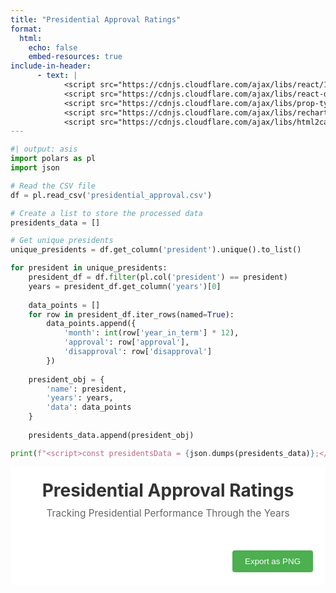 ```yaml
---
title: "Presidential Approval Ratings"
format: 
  html:
    echo: false
    embed-resources: true
include-in-header:
      - text: |
            <script src="https://cdnjs.cloudflare.com/ajax/libs/react/18.2.0/umd/react.production.min.js"></script>
            <script src="https://cdnjs.cloudflare.com/ajax/libs/react-dom/18.2.0/umd/react-dom.production.min.js"></script>
            <script src="https://cdnjs.cloudflare.com/ajax/libs/prop-types/15.8.1/prop-types.min.js"></script>
            <script src="https://cdnjs.cloudflare.com/ajax/libs/recharts/2.10.3/Recharts.min.js"></script>
            <script src="https://cdnjs.cloudflare.com/ajax/libs/html2canvas/1.4.1/html2canvas.min.js"></script>
---
```


```python
#| output: asis
import polars as pl
import json

# Read the CSV file
df = pl.read_csv('presidential_approval.csv')

# Create a list to store the processed data
presidents_data = []

# Get unique presidents
unique_presidents = df.get_column('president').unique().to_list()

for president in unique_presidents:
    president_df = df.filter(pl.col('president') == president)
    years = president_df.get_column('years')[0]
    
    data_points = []
    for row in president_df.iter_rows(named=True):
        data_points.append({
            'month': int(row['year_in_term'] * 12),
            'approval': row['approval'],
            'disapproval': row['disapproval']
        })
    
    president_obj = {
        'name': president,
        'years': years,
        'data': data_points
    }
    
    presidents_data.append(president_obj)

print(f"<script>const presidentsData = {json.dumps(presidents_data)};</script>")
```

```{=html}
<div class="visualization-container" style="position: relative; max-width: 1200px; margin: 0 auto; background-color: white;">
    <!-- Content to be exported -->
    <div class="export-content" style="background-color: white;">
        <div style="text-align: center; padding: 20px 0 30px 0;">
            <h1 style="margin: 0; font-size: 2em; color: #333;">Presidential Approval Ratings</h1>
            <p style="margin: 10px 0 0 0; font-size: 1.1em; color: #666;">Tracking Presidential Performance Through the Years</p>
        </div>
        <div id="presidential-approval"></div>
    </div>
    
    <!-- Button container -->
    <div style="text-align: right; padding: 20px;">
        <button id="export-button" style="padding: 10px 20px; background-color: #4CAF50; color: white; border: none; border-radius: 4px; cursor: pointer;">
            Export as PNG
        </button>
    </div>
</div>

<script>
const { LineChart, Line, XAxis, YAxis, CartesianGrid, ResponsiveContainer, Tooltip, Legend } = Recharts;

const CustomTooltip = ({ active, payload, label }) => {
  if (active && payload && payload.length) {
    return React.createElement('div', {
      style: {
        backgroundColor: 'white',
        padding: '8px',
        border: '1px solid #ccc',
        borderRadius: '4px'
      }
    }, [
      React.createElement('p', { key: 'year', style: { fontWeight: 'bold' } }, `Year ${label/12}`),
      React.createElement('p', { key: 'approval' }, `Approval: ${payload[0].value}%`),
      React.createElement('p', { key: 'disapproval', style: { color: '#4CAF50' } }, `Disapproval: ${payload[1].value}%`)
    ]);
  }
  return null;
};

const App = () => {
  return React.createElement('div', {
    style: {
      display: 'grid',
      gridTemplateColumns: 'repeat(3, 1fr)',
      gap: '1.5rem',
      padding: '1rem',
      width: '100%',
      backgroundColor: 'white'
    }
  }, presidentsData.map(president => 
    React.createElement('div', {
      key: president.name,
      style: {
        border: '1px solid #ccc',
        borderRadius: '8px',
        padding: '1rem',
        backgroundColor: 'white'
      }
    }, [
      React.createElement('div', {
        key: 'header',
        style: { 
          fontSize: '1.125rem',
          fontWeight: '600',
          marginBottom: '0.25rem'
        }
      }, [
        president.name,
        React.createElement('span', {
          key: 'years',
          style: {
            color: '#666',
            fontSize: '0.875rem',
            marginLeft: '0.5rem'
          }
        }, president.years)
      ]),
      React.createElement('div', {
        key: 'chart',
        style: { height: '240px' }
      }, React.createElement(ResponsiveContainer, { width: '100%', height: '100%' },
        React.createElement(LineChart, {
          data: president.data,
          margin: { top: 5, right: 30, bottom: 10, left: 5 }
        }, [
          React.createElement(CartesianGrid, { key: 'grid', strokeDasharray: '3 3' }),
          React.createElement(XAxis, {
            key: 'xaxis',
            dataKey: 'month',
            type: 'number',
            domain: [0, 48],
            ticks: [0, 12, 24, 36, 48],
            label: { value: 'Years', position: 'bottom' }
          }),
          React.createElement(YAxis, {
            key: 'yaxis',
            domain: [20, 80],
            ticks: [20, 50, 80]
          }),
          React.createElement(Tooltip, {
            key: 'tooltip',
            content: CustomTooltip
          }),
          React.createElement(Legend, {
            key: 'legend',
            verticalAlign: 'bottom',
            align: 'center',
            wrapperStyle: { paddingTop: '30px' },
            iconType: 'circle'
          }),
          React.createElement(Line, {
            key: 'approval',
            type: 'monotone',
            dataKey: 'approval',
            name: 'Approval',
            stroke: '#000000',
            dot: false,
            strokeWidth: 2,
            activeDot: { r: 4 }
          }),
          React.createElement(Line, {
            key: 'disapproval',
            type: 'monotone',
            dataKey: 'disapproval',
            name: 'Disapproval',
            stroke: '#4CAF50',
            dot: false,
            strokeWidth: 2,
            activeDot: { r: 4 }
          })
        ])
      ))
    ])
  ));
};

// Render the app
const container = document.getElementById('presidential-approval');
const root = ReactDOM.createRoot(container);
root.render(React.createElement(App));

// Add export functionality
document.getElementById('export-button').addEventListener('click', async () => {
    try {
        await new Promise(resolve => setTimeout(resolve, 500));
        const element = document.querySelector('.visualization-container');
        if (!element) {
            throw new Error('Could not find the visualization container');
        }
        
        const canvas = await html2canvas(element, {
            backgroundColor: 'white',
            scale: 2,
            logging: true,
            width: element.offsetWidth,
            height: element.offsetHeight,
            useCORS: true
        });
        
        const link = document.createElement('a');
        link.download = 'presidential_approval_ratings.png';
        link.href = canvas.toDataURL('image/png');
        link.click();
    } catch (error) {
        console.error('Error during export:', error);
        alert('There was an error exporting the chart. Please check the console for details.');
    }
});
</script>

<style>
#presidential-approval {
  width: 100%;
  margin: 0 auto;
}

#export-button:hover {
  background-color: #45a049;
}

.visualization-container {
  background-color: white;
}
</style>
```